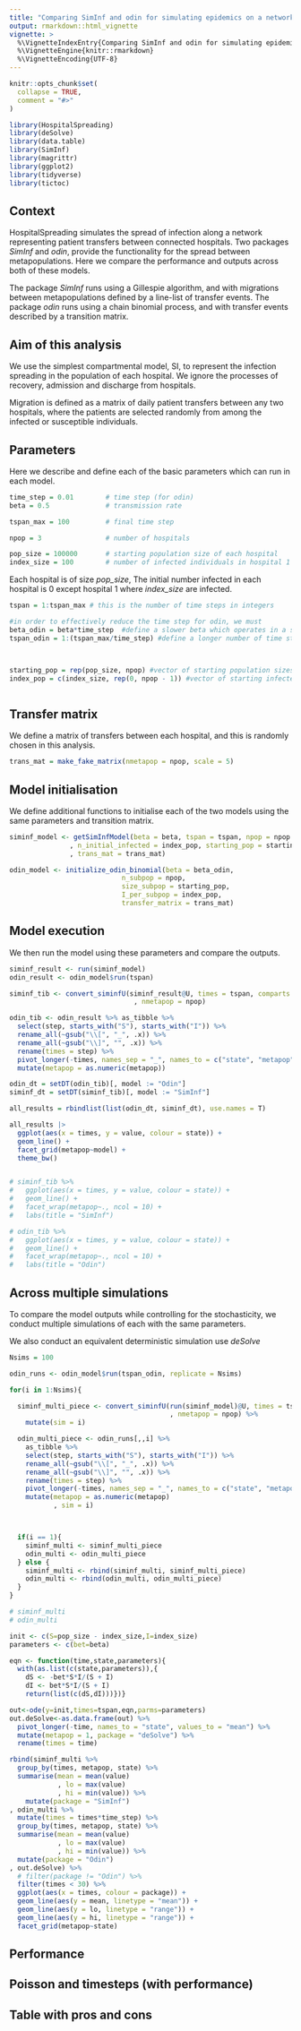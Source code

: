 ```yaml
---
title: "Comparing SimInf and odin for simulating epidemics on a network"
output: rmarkdown::html_vignette
vignette: >
  %\VignetteIndexEntry{Comparing SimInf and odin for simulating epidemics on a network}
  %\VignetteEngine{knitr::rmarkdown}
  %\VignetteEncoding{UTF-8}
---
```


```r
knitr::opts_chunk$set(
  collapse = TRUE,
  comment = "#>"
)
```

```r
library(HospitalSpreading)
library(deSolve)
library(data.table)
library(SimInf)
library(magrittr)
library(ggplot2)
library(tidyverse)
library(tictoc)

```

## Context 

HospitalSpreading simulates the spread of infection along a network representing patient transfers between connected hospitals. Two packages *SimInf* and *odin*, provide the functionality for the spread between metapopulations. Here we compare the performance and outputs across both of these models.

The package *SimInf* runs using a Gillespie algorithm, and with migrations between metapopulations defined by a line-list of transfer events. The package *odin* runs using a chain binomial process, and with transfer events described by a transition matrix. 

## Aim of this analysis

We use the simplest compartmental model, SI, to represent the infection spreading in the population of each hospital. We ignore the processes of recovery, admission and discharge from hospitals. 

Migration is defined as a matrix of daily patient transfers between any two hospitals, where the patients are selected randomly from among the infected or susceptible individuals. 

## Parameters

Here we describe and define each of the basic parameters which can run in each model.
```r
time_step = 0.01        # time step (for odin)
beta = 0.5              # transmission rate

tspan_max = 100         # final time step

npop = 3                # number of hospitals

pop_size = 100000       # starting population size of each hospital
index_size = 100        # number of infected individuals in hospital 1
```
Each hospital is of size *pop_size*, The initial number infected in each hospital is 0 except hospital 1 where *index_size* are infected.

```r


tspan = 1:tspan_max # this is the number of time steps in integers

#in order to effectively reduce the time step for odin, we must
beta_odin = beta*time_step  #define a slower beta which operates in a shorter timestep
tspan_odin = 1:(tspan_max/time_step) #define a longer number of time steps



starting_pop = rep(pop_size, npop) #vector of starting population sizes
index_pop = c(index_size, rep(0, npop - 1)) #vector of starting infected populations



```
## Transfer matrix
We define a matrix of transfers between each hospital, and this is randomly chosen in this analysis.
```r
trans_mat = make_fake_matrix(nmetapop = npop, scale = 5)
```

## Model initialisation
We define additional functions to initialise each of the two models using the same parameters and transition matrix.

```r
siminf_model <- getSimInfModel(beta = beta, tspan = tspan, npop = npop
               , n_initial_infected = index_pop, starting_pop = starting_pop
               , trans_mat = trans_mat)

odin_model <- initialize_odin_binomial(beta = beta_odin,
                            n_subpop = npop,
                            size_subpop = starting_pop,
                            I_per_subpop = index_pop,
                            transfer_matrix = trans_mat)
```
## Model execution
We then run the model using these parameters and compare the outputs.

```r
siminf_result <- run(siminf_model)
odin_result <- odin_model$run(tspan)

```

```r
siminf_tib <- convert_siminfU(siminf_result@U, times = tspan, comparts = c("S", "I")
                               , nmetapop = npop)

odin_tib <- odin_result %>% as_tibble %>%
  select(step, starts_with("S"), starts_with("I")) %>%
  rename_all(~gsub("\\[", "_", .x)) %>%
  rename_all(~gsub("\\]", "", .x)) %>%
  rename(times = step) %>%
  pivot_longer(-times, names_sep = "_", names_to = c("state", "metapop")) %>%
  mutate(metapop = as.numeric(metapop))

odin_dt = setDT(odin_tib)[, model := "Odin"]
siminf_dt = setDT(siminf_tib)[, model := "SimInf"]

all_results = rbindlist(list(odin_dt, siminf_dt), use.names = T)

```

```r

all_results |>
  ggplot(aes(x = times, y = value, colour = state)) + 
  geom_line() +
  facet_grid(metapop~model) + 
  theme_bw()


# siminf_tib %>%
#   ggplot(aes(x = times, y = value, colour = state)) +
#   geom_line() +
#   facet_wrap(metapop~., ncol = 10) +
#   labs(title = "SimInf")

```

```r
# odin_tib %>%
#   ggplot(aes(x = times, y = value, colour = state)) +
#   geom_line() +
#   facet_wrap(metapop~., ncol = 10) +
#   labs(title = "Odin")

```

## Across multiple simulations
To compare the model outputs while controlling for the stochasticity, we conduct multiple simulations of each with the same parameters. 

We also conduct an equivalent deterministic simulation use *deSolve*

```r
Nsims = 100
```

```r
odin_runs <- odin_model$run(tspan_odin, replicate = Nsims)

for(i in 1:Nsims){

  siminf_multi_piece <- convert_siminfU(run(siminf_model)@U, times = tspan, comparts = c("S", "I")
                                        , nmetapop = npop) %>%
    mutate(sim = i)

  odin_multi_piece <- odin_runs[,,i] %>%
    as_tibble %>%
    select(step, starts_with("S"), starts_with("I")) %>%
    rename_all(~gsub("\\[", "_", .x)) %>%
    rename_all(~gsub("\\]", "", .x)) %>%
    rename(times = step) %>%
    pivot_longer(-times, names_sep = "_", names_to = c("state", "metapop")) %>%
    mutate(metapop = as.numeric(metapop)
           , sim = i)



  if(i == 1){
    siminf_multi <- siminf_multi_piece
    odin_multi <- odin_multi_piece
  } else {
    siminf_multi <- rbind(siminf_multi, siminf_multi_piece)
    odin_multi <- rbind(odin_multi, odin_multi_piece)
  }
}

# siminf_multi
# odin_multi
```

```r

init <- c(S=pop_size - index_size,I=index_size)
parameters <- c(bet=beta)

eqn <- function(time,state,parameters){
  with(as.list(c(state,parameters)),{
    dS <- -bet*S*I/(S + I)
    dI <- bet*S*I/(S + I)
    return(list(c(dS,dI)))})}

out<-ode(y=init,times=tspan,eqn,parms=parameters)
out.deSolve<-as.data.frame(out) %>%
  pivot_longer(-time, names_to = "state", values_to = "mean") %>%
  mutate(metapop = 1, package = "deSolve") %>%
  rename(times = time)
```


```r
rbind(siminf_multi %>%
  group_by(times, metapop, state) %>%
  summarise(mean = mean(value)
            , lo = max(value)
            , hi = min(value)) %>%
    mutate(package = "SimInf")
, odin_multi %>%
  mutate(times = times*time_step) %>%
  group_by(times, metapop, state) %>%
  summarise(mean = mean(value)
            , lo = max(value)
            , hi = min(value)) %>%
  mutate(package = "Odin")
, out.deSolve) %>%
  # filter(package != "Odin") %>%
  filter(times < 30) %>%
  ggplot(aes(x = times, colour = package)) +
  geom_line(aes(y = mean, linetype = "mean")) +
  geom_line(aes(y = lo, linetype = "range")) +
  geom_line(aes(y = hi, linetype = "range")) +
  facet_grid(metapop~state)
```

## Performance

## Poisson and timesteps (with performance)

## Table with pros and cons






